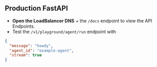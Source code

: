 ## Production FastAPI

- **Open the LoadBalancer DNS** + the `/docs` endpoint to view the API Endpoints.
- Test the `/v1/playground/agent/run` endpoint with

```json
{
  "message": "howdy",
  "agent_id": "example-agent",
  "stream": true
}
```

